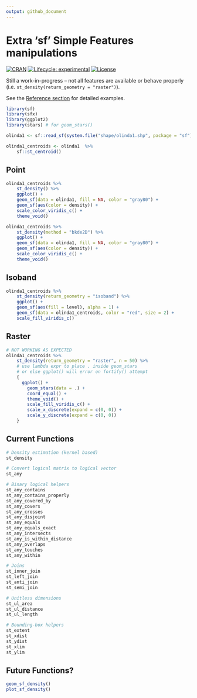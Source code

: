 ```yaml
---
output: github_document
---
```


# Extra 'sf' Simple Features manipulations

[![CRAN](http://www.r-pkg.org/badges/version/sfx)](https://cran.r-project.org/package=sfx)
[![Lifecycle: experimental](https://img.shields.io/badge/lifecycle-experimental-red.svg)](https://www.tidyverse.org/lifecycle/#experimental)
[![License](http://img.shields.io/badge/license-GPL%20%28%3E=%202%29-brightgreen.svg?style=flat)](http://www.gnu.org/licenses/gpl-2.0.html)

Still a work-in-progress -- not all features are available or behave properly (i.e. `st_density(return_geometry = "raster")`).

See the [Reference section][ref_sec] for detailed examples.

[ref_sec]: http://seasmith.github.io/packages/sfx/reference/index.html

```r
library(sf)
library(sfx)
library(ggplot2)
library(stars) # for geom_stars() 

olinda1 <- sf::read_sf(system.file("shape/olinda1.shp", package = "sf"))

olinda1_centroids <- olinda1  %>%
    sf::st_centroid()
```

## Point
```r
olinda1_centroids %>%
    st_density() %>%
    ggplot() +
    geom_sf(data = olinda1, fill = NA, color = "gray80") +
    geom_sf(aes(color = density)) +
    scale_color_viridis_c() +
    theme_void()

olinda1_centroids %>%
    st_density(method = "bkde2D") %>%
    ggplot() +
    geom_sf(data = olinda1, fill = NA, color = "gray80") +
    geom_sf(aes(color = density)) +
    scale_color_viridis_c() +
    theme_void()
```

## Isoband
```r
olinda1_centroids %>%
    st_density(return_geometry = "isoband") %>%
    ggplot() +
    geom_sf(aes(fill = level), alpha = 1) +
    geom_sf(data = olinda1_centroids, color = "red", size = 2) +
    scale_fill_viridis_c()
```

## Raster
```r
# NOT WORKING AS EXPECTED
olinda1_centroids %>%
    st_density(return_geometry = "raster", n = 50) %>%
    # use lambda expr to place . inside geom_stars
    # or else ggplot() will error on fortify() attempt
    {
      ggplot() +
        geom_stars(data = .) +
        coord_equal() +
        theme_void() +
        scale_fill_viridis_c() +
        scale_x_discrete(expand = c(0, 0)) +
        scale_y_discrete(expand = c(0, 0))
    }
```

## Current Functions

```r
# Density estimation (kernel based)
st_density

# Convert logical matrix to logical vector
st_any

# Binary logical helpers
st_any_contains
st_any_contains_properly
st_any_covered_by
st_any_covers
st_any_crosses
st_any_disjoint
st_any_equals
st_any_equals_exact
st_any_intersects
st_any_is_within_distance
st_any_overlaps
st_any_touches
st_any_within

# Joins
st_inner_join
st_left_join
st_anti_join
st_semi_join

# Unitless dimensions
st_ul_area
st_ul_distance
st_ul_length

# Bounding-box helpers
st_extent
st_xdist
st_ydist
st_xlim
st_ylim
```

## Future Functions?

```r
geom_sf_density()
plot_sf_density()
```